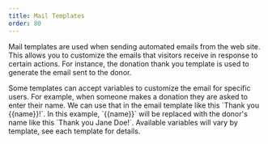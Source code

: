 ```yaml
---
title: Mail Templates
order: 80
---
```

Mail templates are used when sending automated emails from the web site. This allows you to customize the emails that visitors receive in response to certain actions. For instance, the donation thank you template is used to generate the email sent to the donor.

<Aside>
    Some templates can accept variables to customize the email for specific users. For example, when someone makes a donation they are asked to enter their name. We can use that in the email template like this `Thank you {{name}}!`. In this example, `{{name}}` will be replaced with the donor's name like this `Thank you Jane Doe!`. Available variables will vary by template, see each template for details.
</Aside>